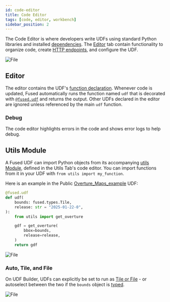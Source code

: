 ```yaml
---
id: code-editor
title: Code Editor
tags: [code, editor, workbench]
sidebar_position: 2
---
```


The Code Editor is where developers write UDFs using standard Python libraries and installed [dependencies](/core-concepts/run-udfs/dependencies/). The [Editor](/workbench/udf-builder/code-editor/#editor) tab contain functionality to organize code, create [HTTP endpoints](/core-concepts/run-udfs/run-small-udfs/#http-requests), and configure the UDF.


<div style={{textAlign: 'center'}}>
<img src={CodeEdi} alt="File" style={{width: '100%'}} />
</div>

## Editor

The editor contains the UDF's [function declaration](/core-concepts/write/#function-declaration). Whenever code is updated, Fused automatically runs the function named `udf` that is decorated with [`@fused.udf`](/core-concepts/write/#fusedudf-decorator) and returns the output. Other UDFs declared in the editor are ignored unless referenced by the main `udf` function.

### Debug

The code editor highlights errors in the code and shows error logs to help debug.

<ReactPlayer playsinline={true} className="video__player" playing={false} muted={true} controls height="100%" url="https://fused-magic.s3.us-west-2.amazonaws.com/workbench-walkthrough-videos/docs_rewrite/debug_code_editor.mp4" width="100%" />

## Utils Module

A Fused UDF can import Python objects from its accompanying [utils Module](/core-concepts/write/#utils-module), defined in the Utils Tab's code editor. You can import functions from it in your UDF with `from utils import my_function`. 

Here is an example in the Public [Overture_Maps_example](https://github.com/fusedio/udfs/tree/d9f419dadf6267efc79f0ea2092a4dda0e22cb97/public/Overture_Maps_Example) UDF:

```python showLineNumbers
@fused.udf
def udf(
    bounds: fused.types.Tile,
    release: str = "2025-01-22-0",
):
    from utils import get_overture

    gdf = get_overture(
        bbox=bounds,
        release=release,
    )
    return gdf
```


<div style={{textAlign: 'center'}}>
<img src={ImgUtils} alt="File" style={{width: '80%', height: '800px'}} />
</div>

### Auto, Tile, and File

On UDF Builder, UDFs can explicitly be set to run as [Tile or File](/core-concepts/filetile/) - or autoselect between the two if the `bounds` object is [typed](/core-concepts/filetile/#bounds-object-types).


<div style={{textAlign: 'center'}}>
<img src={ImageFiletile} alt="File" style={{width: '75%'}} />
</div>
